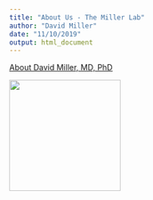 ```yaml
---
title: "About Us - The Miller Lab"
author: "David Miller"
date: "11/10/2019"
output: html_document
---
```


[About David Miller, MD, PhD](/DMM_bio.Rmd)

<img src="/images/DMM_pic.jpg" width="200" height="200" />